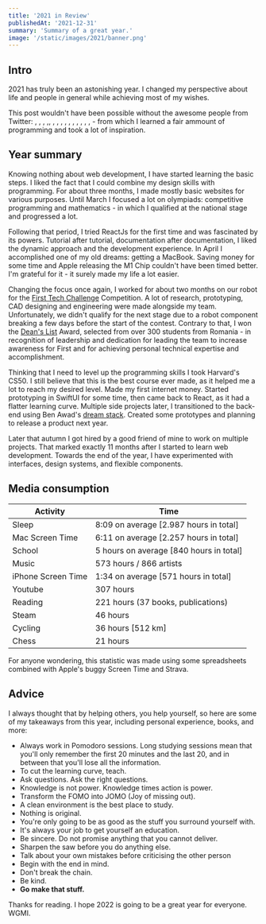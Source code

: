 ```yaml
---
title: '2021 in Review'
publishedAt: '2021-12-31'
summary: 'Summary of a great year.'
image: '/static/images/2021/banner.png'
---
```


## Intro

2021 has truly been an astonishing year. I changed my perspective about life and people in general while achieving most of my wishes.

This post wouldn't have been possible without the awesome people from Twitter: <TwitterAt handle="jsngr" />, <TwitterAt handle="julianlehr" />, <TwitterAt handle="steventey" />, <TwitterAt handle="peduarte" />,<TwitterAt handle="Gavmn" />, <TwitterAt handle="linuz90" />, <TwitterAt handle="brian_lovin" />, <TwitterAt handle="pacocoursey" />, <TwitterAt handle="emilkowalski_" />, <TwitterAt handle="raunofreiberg" />, <TwitterAt handle="inkdrop_app" />, <TwitterAt handle="leeerob" />, <TwitterAt handle="ancashoria" />, <TwitterAt handle="webdevprc" />, <TwitterAt handle="benawad" />, - from which
I learned a fair ammount of programming and took a lot of inspiration.

## Year summary

Knowing nothing about web development, I have started learning the basic steps. I liked the fact that I could combine my design skills
with programming. For about three months, I made mostly basic websites for various purposes. Until March I focused a lot on
olympiads: competitive programming and mathematics - in which I qualified at the national stage and progressed a lot.

Following that period, I tried ReactJs for the first time and was fascinated by its powers. Tutorial after tutorial, documentation after documentation,
I liked the dynamic approach and the development experience. In April I accomplished one of my old dreams: getting a MacBook. Saving money for some time and Apple releasing the M1 Chip
couldn't have been timed better. I'm grateful for it - it surely made my life a lot easier.

Changing the focus once again, I worked for about two months on our robot for the [First Tech Challenge](https://www.firstinspires.org/robotics/ftc) Competition. A lot of research, prototyping,
CAD designing and engineering were made alongside my team. Unfortunately, we didn't qualify for the next stage due to a robot component breaking a few days before the
start of the contest. Contrary to that, I won the [Dean's List](https://www.firstinspires.org/robotics/ftc/deans-list) Award, selected from over 300 students from Romania - in recognition of leadership and dedication for leading the team to increase awareness for First and for achieving personal technical expertise and accomplishment.

Thinking that I need to level up the programming skills I took Harvard's CS50. I still believe that this is the best course ever made, as it helped me a lot to reach my desired level.
Made my first internet money. Started prototyping in SwiftUI for some time, then came back to React, as it had a flatter learning curve. Multiple side projects later,
I transitioned to the back-end using Ben Awad's [dream stack](https://twitter.com/benawad/status/1199337684734377991?ref_src=twsrc%5Etfw%7Ctwcamp%5Etweetembed%7Ctwterm%5E1199337684734377991%7Ctwgr%5E%7Ctwcon%5Es1_&ref_url=https%3A%2F%2Fwww.benawad.com%2Fwhat-is-the-best-graphql-stack-for-nodejs%2F).
Created some prototypes and planning to release a product next year.

Later that autumn I got hired by a good friend of mine to work on multiple projects. That marked exactly 11 months after I started to learn web development.
Towards the end of the year, I have experimented with interfaces, design systems, and flexible components.

## Media consumption

| Activity           | Time                                    |
| ------------------ | --------------------------------------- |
| Sleep              | 8:09 on average [2.987 hours in total]  |
| Mac Screen Time    | 6:11 on average [2.257 hours in total]  |
| School             | 5 hours on average [840 hours in total] |
| Music              | 573 hours / 866 artists                 |
| iPhone Screen Time | 1:34 on average [571 hours in total]    |
| Youtube            | 307 hours                               |
| Reading            | 221 hours (37 books, publications)      |
| Steam              | 46 hours                                |
| Cycling            | 36 hours [512 km]                       |
| Chess              | 21 hours                                |

For anyone wondering, this statistic was made using some spreadsheets combined with Apple's buggy Screen Time and Strava.

## Advice

I always thought that by helping others, you help yourself, so here are some of my takeaways from this year, including personal experience, books, and more:

- Always work in Pomodoro sessions. Long studying sessions mean that you'll only remember the first 20 minutes and the last 20, and in between that you'll lose all the information.
- To cut the learning curve, teach.
- Ask questions. Ask the right questions.
- Knowledge is not power. Knowledge times action is power.
- Transform the FOMO into JOMO (Joy of missing out).
- A clean environment is the best place to study.
- Nothing is original.
- You're only going to be as good as the stuff you surround yourself with.
- It's always your job to get yourself an education.
- Be sincere. Do not promise anything that you cannot deliver.
- Sharpen the saw before you do anything else.
- Talk about your own mistakes before criticising the other person
- Begin with the end in mind.
- Don't break the chain.
- Be kind.
- **Go make that stuff.**

Thanks for reading. I hope 2022 is going to be a great year for everyone. WGMI.
